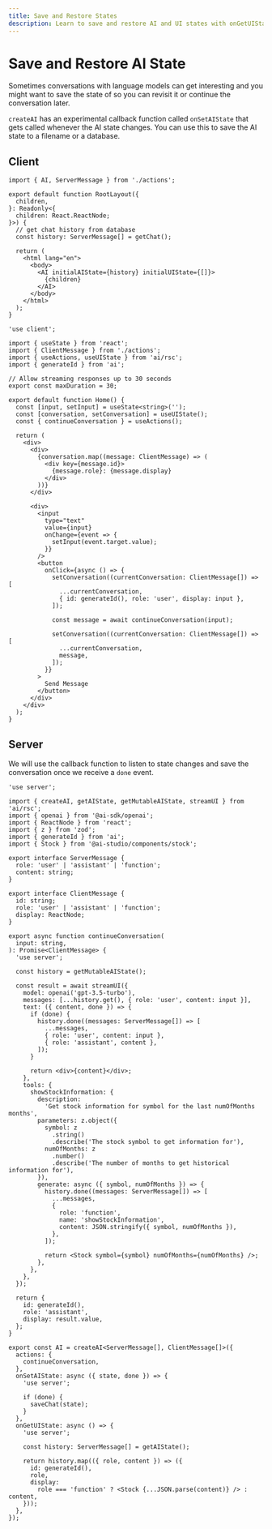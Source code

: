 ```yaml
---
title: Save and Restore States
description: Learn to save and restore AI and UI states with onGetUIState and onSetAIState using the KhulnaSoft AI SDK in your Next.js App Router application
---
```


# Save and Restore AI State

Sometimes conversations with language models can get interesting and you might want to save the state of so you can revisit it or continue the conversation later.

`createAI` has an experimental callback function called `onSetAIState` that gets called whenever the AI state changes. You can use this to save the AI state to a filename or a database.

## Client

```tsx filename='app/layout.tsx'
import { AI, ServerMessage } from './actions';

export default function RootLayout({
  children,
}: Readonly<{
  children: React.ReactNode;
}>) {
  // get chat history from database
  const history: ServerMessage[] = getChat();

  return (
    <html lang="en">
      <body>
        <AI initialAIState={history} initialUIState={[]}>
          {children}
        </AI>
      </body>
    </html>
  );
}
```

```tsx filename='app/page.tsx'
'use client';

import { useState } from 'react';
import { ClientMessage } from './actions';
import { useActions, useUIState } from 'ai/rsc';
import { generateId } from 'ai';

// Allow streaming responses up to 30 seconds
export const maxDuration = 30;

export default function Home() {
  const [input, setInput] = useState<string>('');
  const [conversation, setConversation] = useUIState();
  const { continueConversation } = useActions();

  return (
    <div>
      <div>
        {conversation.map((message: ClientMessage) => (
          <div key={message.id}>
            {message.role}: {message.display}
          </div>
        ))}
      </div>

      <div>
        <input
          type="text"
          value={input}
          onChange={event => {
            setInput(event.target.value);
          }}
        />
        <button
          onClick={async () => {
            setConversation((currentConversation: ClientMessage[]) => [
              ...currentConversation,
              { id: generateId(), role: 'user', display: input },
            ]);

            const message = await continueConversation(input);

            setConversation((currentConversation: ClientMessage[]) => [
              ...currentConversation,
              message,
            ]);
          }}
        >
          Send Message
        </button>
      </div>
    </div>
  );
}
```

## Server

We will use the callback function to listen to state changes and save the conversation once we receive a `done` event.

```tsx filename='app/actions.tsx'
'use server';

import { createAI, getAIState, getMutableAIState, streamUI } from 'ai/rsc';
import { openai } from '@ai-sdk/openai';
import { ReactNode } from 'react';
import { z } from 'zod';
import { generateId } from 'ai';
import { Stock } from '@ai-studio/components/stock';

export interface ServerMessage {
  role: 'user' | 'assistant' | 'function';
  content: string;
}

export interface ClientMessage {
  id: string;
  role: 'user' | 'assistant' | 'function';
  display: ReactNode;
}

export async function continueConversation(
  input: string,
): Promise<ClientMessage> {
  'use server';

  const history = getMutableAIState();

  const result = await streamUI({
    model: openai('gpt-3.5-turbo'),
    messages: [...history.get(), { role: 'user', content: input }],
    text: ({ content, done }) => {
      if (done) {
        history.done((messages: ServerMessage[]) => [
          ...messages,
          { role: 'user', content: input },
          { role: 'assistant', content },
        ]);
      }

      return <div>{content}</div>;
    },
    tools: {
      showStockInformation: {
        description:
          'Get stock information for symbol for the last numOfMonths months',
        parameters: z.object({
          symbol: z
            .string()
            .describe('The stock symbol to get information for'),
          numOfMonths: z
            .number()
            .describe('The number of months to get historical information for'),
        }),
        generate: async ({ symbol, numOfMonths }) => {
          history.done((messages: ServerMessage[]) => [
            ...messages,
            {
              role: 'function',
              name: 'showStockInformation',
              content: JSON.stringify({ symbol, numOfMonths }),
            },
          ]);

          return <Stock symbol={symbol} numOfMonths={numOfMonths} />;
        },
      },
    },
  });

  return {
    id: generateId(),
    role: 'assistant',
    display: result.value,
  };
}

export const AI = createAI<ServerMessage[], ClientMessage[]>({
  actions: {
    continueConversation,
  },
  onSetAIState: async ({ state, done }) => {
    'use server';

    if (done) {
      saveChat(state);
    }
  },
  onGetUIState: async () => {
    'use server';

    const history: ServerMessage[] = getAIState();

    return history.map(({ role, content }) => ({
      id: generateId(),
      role,
      display:
        role === 'function' ? <Stock {...JSON.parse(content)} /> : content,
    }));
  },
});
```
